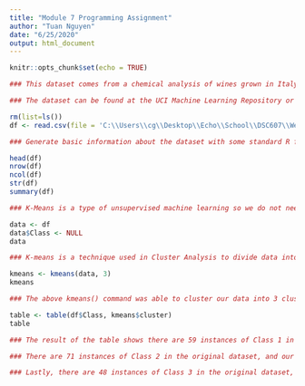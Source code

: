 ---
title: "Module 7 Programming Assignment"
author: "Tuan Nguyen"
date: "6/25/2020"
output: html_document
---

```{r setup, include=FALSE}
knitr::opts_chunk$set(echo = TRUE)
```


```{r IMPORT DATASET}
### This dataset comes from a chemical analysis of wines grown in Italy but derived from three different cultivars. I will use unsupervised machine learning (K-Means Clustering) to identify which of the three cultivars each data instance would be clusted in.

### The dataset can be found at the UCI Machine Learning Repository or at this link: https://archive.ics.uci.edu/ml/datasets/Wine

rm(list=ls())
df <- read.csv(file = 'C:\\Users\\cg\\Desktop\\Echo\\School\\DSC607\\Week 7\\wine.csv')
```

```{r BASIC INFO}
### Generate basic information about the dataset with some standard R functions

head(df)
nrow(df)
ncol(df)
str(df)
summary(df)
```

```{r Preprocessing}
### K-Means is a type of unsupervised machine learning so we do not need the "Class" attribute in our data. A new data frame called "data" is created without this "Class" atribute.

data <- df
data$Class <- NULL
data
```


``` {R K Means}
### K-means is a technique used in Cluster Analysis to divide data into clusters that are meaningful or useful. The goal of K-means and cluster analysis, in general, is to group data objects in clusters so the objects within a cluster are similar to each other while different from objects in other clusters. In R, we would use the kmeans() command, with two arguments. The first argument is the name of our data frame, and the second argument is the number of clusters we would like to cluster our data into. Since our original dataset contained three different classes, we will cluster our data into three different clusters

kmeans <- kmeans(data, 3)
kmeans
```

```{r Comparisons}
### The above kmeans() command was able to cluster our data into 3 clusters of size {47, 69, 62}. We'll compare this to our original dataset with a table(). 

table <- table(df$Class, kmeans$cluster)
table
```

``` {R Table}
### The result of the table shows there are 59 instances of Class 1 in the original dataset, with our clustering algorithm grouping 46 instances in Cluster 1 and 13 instances in Cluster 2.

### There are 71 instances of Class 2 in the original dataset, and our clustering algorithm grouped 1 instance in Cluster 1, 50 instances in clsuter 2, and 20 instances in cluster 3.

### Lastly, there are 48 instances of Class 3 in the original dataset, with our clustering algorithm grouping 19 instances in Cluster 2 and 29 instances in Cluster 3.
```